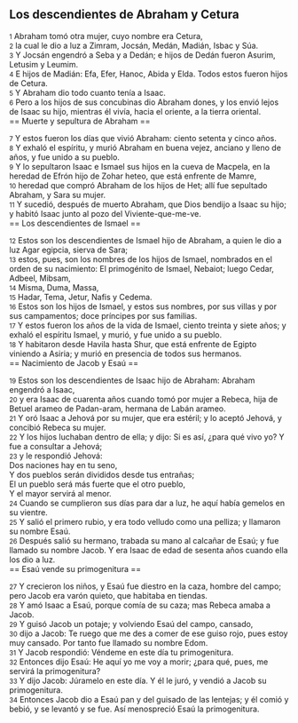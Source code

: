 == Los descendientes de Abraham y Cetura ==

{{anchor|1}} <small>1</small> Abraham tomó otra mujer, cuyo nombre era Cetura,<br>
{{anchor|2}} <small>2</small> la cual le dio a luz a Zimram, Jocsán, Medán, Madián, Isbac y Súa.<br>
{{anchor|3}} <small>3</small> Y Jocsán engendró a Seba y a Dedán; e hijos de Dedán fueron Asurim, Letusim y Leumim.<br>
{{anchor|4}} <small>4</small> E hijos de Madián: Efa, Efer, Hanoc, Abida y Elda. Todos estos fueron hijos de Cetura.<br>
{{anchor|5}} <small>5</small> Y Abraham dio todo cuanto tenía a Isaac.<br>
{{anchor|6}} <small>6</small> Pero a los hijos de sus concubinas dio Abraham dones, y los envió lejos de Isaac su hijo, mientras él vivía, hacia el oriente, a la tierra oriental.<br>
== Muerte y sepultura de Abraham ==

{{anchor|7}} <small>7</small> Y estos fueron los días que vivió Abraham: ciento setenta y cinco años.<br>
{{anchor|8}} <small>8</small> Y exhaló el espíritu, y murió Abraham en buena vejez, anciano y lleno de años, y fue unido a su pueblo.<br>
{{anchor|9}} <small>9</small> Y lo sepultaron Isaac e Ismael sus hijos en la cueva de Macpela, en la heredad de Efrón hijo de Zohar heteo, que está enfrente de Mamre,<br>
{{anchor|10}} <small>10</small> heredad que compró Abraham de los hijos de Het; allí fue sepultado Abraham, y Sara su mujer.<br>
{{anchor|11}} <small>11</small> Y sucedió, después de muerto Abraham, que Dios bendijo a Isaac su hijo; y habitó Isaac junto al pozo del Viviente-que-me-ve.<br>
== Los descendientes de Ismael ==

{{anchor|12}} <small>12</small> Estos son los descendientes de Ismael hijo de Abraham, a quien le dio a luz Agar egipcia, sierva de Sara;<br>
{{anchor|13}} <small>13</small> estos, pues, son los nombres de los hijos de Ismael, nombrados en el orden de su nacimiento: El primogénito de Ismael, Nebaiot; luego Cedar, Adbeel, Mibsam,<br>
{{anchor|14}} <small>14</small> Misma, Duma, Massa,<br>
{{anchor|15}} <small>15</small> Hadar, Tema, Jetur, Nafis y Cedema.<br>
{{anchor|16}} <small>16</small> Estos son los hijos de Ismael, y estos sus nombres, por sus villas y por sus campamentos; doce príncipes por sus familias.<br>
{{anchor|17}} <small>17</small> Y estos fueron los años de la vida de Ismael, ciento treinta y siete años; y exhaló el espíritu Ismael, y murió, y fue unido a su pueblo.<br>
{{anchor|18}} <small>18</small> Y habitaron desde Havila hasta Shur, que está enfrente de Egipto viniendo a Asiria; y murió en presencia de todos sus hermanos.<br>
== Nacimiento de Jacob y Esaú ==

{{anchor|19}} <small>19</small> Estos son los descendientes de Isaac hijo de Abraham: Abraham engendró a Isaac,<br>
{{anchor|20}} <small>20</small> y era Isaac de cuarenta años cuando tomó por mujer a Rebeca, hija de Betuel arameo de Padan-aram, hermana de Labán arameo.<br>
{{anchor|21}} <small>21</small> Y oró Isaac a Jehová por su mujer, que era estéril; y lo aceptó Jehová, y concibió Rebeca su mujer.<br>
{{anchor|22}} <small>22</small> Y los hijos luchaban dentro de ella; y dijo: Si es así, ¿para qué vivo yo? Y fue a consultar a Jehová;<br>
{{anchor|23}} <small>23</small> y le respondió Jehová:<br>
Dos naciones hay en tu seno,<br>
Y dos pueblos serán divididos desde tus entrañas;<br>
El un pueblo será más fuerte que el otro pueblo,<br>
Y el mayor servirá al menor.<br>
{{anchor|24}} <small>24</small> Cuando se cumplieron sus días para dar a luz, he aquí había gemelos en su vientre.<br>
{{anchor|25}} <small>25</small> Y salió el primero rubio, y era todo velludo como una pelliza; y llamaron su nombre Esaú.<br>
{{anchor|26}} <small>26</small> Después salió su hermano, trabada su mano al calcañar de Esaú; y fue llamado su nombre Jacob. Y era Isaac de edad de sesenta años cuando ella los dio a luz.<br>
== Esaú vende su primogenitura ==

{{anchor|27}} <small>27</small> Y crecieron los niños, y Esaú fue diestro en la caza, hombre del campo; pero Jacob era varón quieto, que habitaba en tiendas.<br>
{{anchor|28}} <small>28</small> Y amó Isaac a Esaú, porque comía de su caza; mas Rebeca amaba a Jacob.<br>
{{anchor|29}} <small>29</small> Y guisó Jacob un potaje; y volviendo Esaú del campo, cansado,<br>
{{anchor|30}} <small>30</small> dijo a Jacob: Te ruego que me des a comer de ese guiso rojo, pues estoy muy cansado. Por tanto fue llamado su nombre Edom.<br>
{{anchor|31}} <small>31</small> Y Jacob respondió: Véndeme en este día tu primogenitura.<br>
{{anchor|32}} <small>32</small> Entonces dijo Esaú: He aquí yo me voy a morir; ¿para qué, pues, me servirá la primogenitura?<br>
{{anchor|33}} <small>33</small> Y dijo Jacob: Júramelo en este día. Y él le juró, y vendió a Jacob su primogenitura.<br>
{{anchor|34}} <small>34</small> Entonces Jacob dio a Esaú pan y del guisado de las lentejas; y él comió y bebió, y se levantó y se fue. Así menospreció Esaú la primogenitura.<br>

